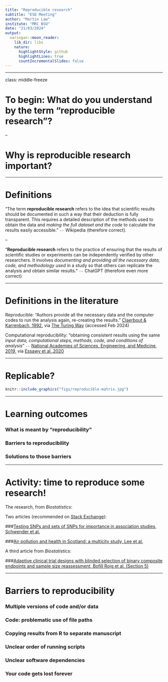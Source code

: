 ---
title: "Reproducible research"
subtitle: "ESD Meeting"
author: "Martin Law"
institute: "MRC BSU"
date: "21/03/2024"
output:
  xaringan::moon_reader:
    lib_dir: libs
    nature:
      highlightStyle: github
      highlightLines: true
      countIncrementalSlides: false
---

<style>
.middle-freeze{
padding-top: 12em;
}
</style>

---

class: middle-freeze


# To begin: What do you understand by the term "reproducible research"?

--

# Why is reproducible research important?

---

# Definitions

"The term **reproducible research** refers to the idea that scientific results should be documented in such a way that their deduction is fully transparent. This requires a detailed description of the methods used to obtain the data and *making the full dataset and the code* to calculate the results easily accessible." `--` Wikipedia (therefore correct).


--

"**Reproducible research** refers to the practice of ensuring that the results of scientific studies or experiments can be independently verified by other researchers. It involves *documenting and providing all the necessary data, code, and methodology used* in a study so that others can replicate the analysis and obtain similar results." `--` ChatGPT (therefore even more correct)

---

# Definitions in the literature


Reproducible: "Authors provide all the necessary data and the computer codes to run the analysis again, re-creating the results." [Claerbout & Karrenbach, 1992](https://doi.org/10.1190/1.1822162), via [The Turing Way](https://the-turing-way.netlify.app/reproducible-research/overview/overview-definitions#rr-overview-definitions) (accessed Feb 2024)

Computational reproducibility: "obtaining consistent results using the same *input data, computational steps, methods, code, and conditions of analysis*" `--` [National Academies of Sciences, Engineering, and Medicine, 2019](https://nap.nationalacademies.org/catalog/25303/reproducibility-and-replicability-in-science), via [Essawy et al.,2020](https://doi.org/10.1016/j.envsoft.2020.104753)

---



# Replicable?

```{r, fig.cap="How the Turing Way defines reproducible research", echo=F}
knitr::include_graphics("figs/reproducible-matrix.jpg")
```

---

# Learning outcomes

### What is meant by "reproducibility"
### Barriers to reproducibility
### Solutions to those barriers
 
---

# Activity: time to reproduce some research!

The research, from *Biostatistics*:

Two articles (recommended on [Stack Exchange](https://stats.stackexchange.com/a/13576/38282)):

###[Testing SNPs and sets of SNPs for importance in association studies, Schwender et al.](https://doi.org/10.1093/biostatistics/kxq042)

###[Air pollution and health in Scotland: a multicity study, Lee et al.](https://doi.org/10.1093/biostatistics/kxp010)

A third article from *Biostatistics*:

###[Adaptive clinical trial designs with blinded selection of binary composite endpoints and sample size reassessment, Bofill Roig et al. (Section 5)](https://doi.org/10.1093/biostatistics/kxac040)



 


---


# Barriers to reproducibility

### Multiple versions of code and/or data
### Code: problematic use of file paths 
### Copying results from R to separate manuscript
### Unclear order of running scripts
### Unclear software dependencies
### Your code gets lost forever

